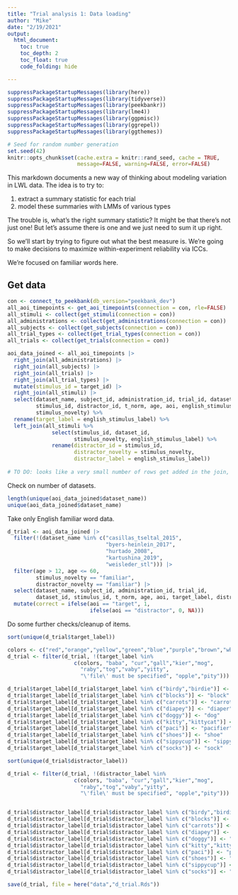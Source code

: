 ```yaml
---
title: "Trial analysis 1: Data loading"
author: "Mike"
date: "2/19/2021"
output: 
  html_document:
    toc: true
    toc_depth: 2
    toc_float: true
    code_folding: hide

---
```


```r
suppressPackageStartupMessages(library(here))
suppressPackageStartupMessages(library(tidyverse))
suppressPackageStartupMessages(library(peekbankr))
suppressPackageStartupMessages(library(lme4))
suppressPackageStartupMessages(library(ggpmisc))
suppressPackageStartupMessages(library(ggrepel))
suppressPackageStartupMessages(library(ggthemes))

# Seed for random number generation
set.seed(42)
knitr::opts_chunk$set(cache.extra = knitr::rand_seed, cache = TRUE, 
                      message=FALSE, warning=FALSE, error=FALSE)

```


This markdown documents a new way of thinking about modeling variation in LWL data. The idea is to try to:

1. extract a summary statistic for each trial
2. model these summaries with LMMs of various types

The trouble is, what's the right summary statistic? It might be that there's not just one! But let's assume there is one and we just need to sum it up right. 

So we'll start by trying to figure out what the best measure is. We're going to make decisions to maximize within-experiment reliability via ICCs.

We're focused on familiar words here. 

## Get data

```r
con <- connect_to_peekbank(db_version="peekbank_dev")
all_aoi_timepoints <- get_aoi_timepoints(connection = con, rle=FALSE)
all_stimuli <- collect(get_stimuli(connection = con))
all_administrations <- collect(get_administrations(connection = con))
all_subjects <- collect(get_subjects(connection = con))
all_trial_types <- collect(get_trial_types(connection = con))
all_trials <- collect(get_trials(connection = con))

aoi_data_joined <- all_aoi_timepoints |>
  right_join(all_administrations) |>
  right_join(all_subjects) |>
  right_join(all_trials) |>
  right_join(all_trial_types) |>
  mutate(stimulus_id = target_id) |>
  right_join(all_stimuli) |>
  select(dataset_name, subject_id, administration_id, trial_id, dataset_id, 
         stimulus_id, distractor_id, t_norm, age, aoi, english_stimulus_label, 
         stimulus_novelty) %>%
  rename(target_label = english_stimulus_label) %>%
  left_join(all_stimuli %>%
              select(stimulus_id, dataset_id, 
                     stimulus_novelty, english_stimulus_label) %>%
              rename(distractor_id = stimulus_id, 
                     distractor_novelty = stimulus_novelty,
                     distractor_label = english_stimulus_label))
  
# TO DO: looks like a very small number of rows get added in the join, probably a sign of an issue/ ambiguity somewhere.
```
Check on number of datasets. 

```r
length(unique(aoi_data_joined$dataset_name))
unique(aoi_data_joined$dataset_name)
```


Take only English familiar word data. 

```r
d_trial <- aoi_data_joined |>
  filter(!(dataset_name %in% c("casillas_tseltal_2015", 
                               "byers-heinlein_2017", 
                               "hurtado_2008", 
                               "kartushina_2019",
                               "weisleder_stl"))) |>
  filter(age > 12, age <= 60, 
         stimulus_novelty == "familiar",
         distractor_novelty == "familiar") |> 
  select(dataset_name, subject_id, administration_id, trial_id, 
         dataset_id, stimulus_id, t_norm, age, aoi, target_label, distractor_label) |>
  mutate(correct = ifelse(aoi == "target", 1, 
                          ifelse(aoi == "distractor", 0, NA)))
```

Do some further checks/cleanup of items. 

```r
sort(unique(d_trial$target_label))
```


```r
colors <- c("red","orange","yellow","green","blue","purple","brown","white","black","pink")
d_trial <- filter(d_trial, !(target_label %in% 
                     c(colors, "baba", "cur","gall","kier","mog",
                       "raby","tog","vaby","yitty", 
                       "\'file\' must be specified", "opple","pity")))

d_trial$target_label[d_trial$target_label %in% c("birdy","birdie")] <- "bird"
d_trial$target_label[d_trial$target_label %in% c("blocks")] <- "block"
d_trial$target_label[d_trial$target_label %in% c("carrots")] <- "carrot"
d_trial$target_label[d_trial$target_label %in% c("diapey")] <- "diaper"
d_trial$target_label[d_trial$target_label %in% c("doggy")] <- "dog"
d_trial$target_label[d_trial$target_label %in% c("kitty","kittycat")] <- "cat"
d_trial$target_label[d_trial$target_label %in% c("paci")] <- "pacifier"
d_trial$target_label[d_trial$target_label %in% c("shoes")] <- "shoe"
d_trial$target_label[d_trial$target_label %in% c("sippycup")] <- "sippy"
d_trial$target_label[d_trial$target_label %in% c("socks")] <- "sock"
```


```r
sort(unique(d_trial$distractor_label))

```


```r
d_trial <- filter(d_trial, !(distractor_label %in% 
                     c(colors, "baba", "cur","gall","kier","mog",
                       "raby","tog","vaby","yitty", 
                       "\'file\' must be specified", "opple","pity")))


d_trial$distractor_label[d_trial$distractor_label %in% c("birdy","birdie")] <- "bird"
d_trial$distractor_label[d_trial$distractor_label %in% c("blocks")] <- "block"
d_trial$distractor_label[d_trial$distractor_label %in% c("carrots")] <- "carrot"
d_trial$distractor_label[d_trial$distractor_label %in% c("diapey")] <- "diaper"
d_trial$distractor_label[d_trial$distractor_label %in% c("doggy")] <- "dog"
d_trial$distractor_label[d_trial$distractor_label %in% c("kitty","kittycat")] <- "cat"
d_trial$distractor_label[d_trial$distractor_label %in% c("paci")] <- "pacifier"
d_trial$distractor_label[d_trial$distractor_label %in% c("shoes")] <- "shoe"
d_trial$distractor_label[d_trial$distractor_label %in% c("sippycup")] <- "sippy"
d_trial$distractor_label[d_trial$distractor_label %in% c("socks")] <- "sock"
```



```r
save(d_trial, file = here("data","d_trial.Rds"))
```

